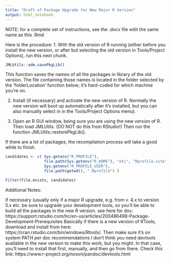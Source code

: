 ```yaml
---
title: "Draft of Package Upgrade for New Major R Version"
output: html_notebook
---
```


NOTE: for a complete set of instructions, see the .docx file with the same
name as this .Rmd

Here is the procedure:
1. With the old version of R running (either before you install the new
   version, or after but selecting the old version in Tools/Project Options),
   run this next chunk.

```r
JMLUtils::adm.savePkgLib()
```

   This function saves the names of all the packages in library of the old
   version. The file containing those names is located in the folder 
   selected by the 'folderLocation' function below; it's hard-coded for
   which machine you're on.

2. Install (if necessary) and activate the new version of R. Normally the new
   version will boot up automatically after it's installed, but you can also
   manually select in in the Tools/Project Options menu).

3. Open an R GUI window, being sure you are using the new version of R. 
   Then load JMLUtils. (DO NOT do this from RStudio!)
   Then run the function JMLUtils::restorePkgLib().
   
If there are a lot of packages, the recompliation process will take a good
while to finish.



```r
candidates <- c( Sys.getenv("R_PROFILE"),
                 file.path(Sys.getenv("R_HOME"), "etc", "Rprofile.site"),
                 Sys.getenv("R_PROFILE_USER"),
                 file.path(getwd(), ".Rprofile") )

Filter(file.exists, candidates)
```

Additional Notes:

If necessary (usually only if a major R upgrade, e.g. from v. 4.x to version 5.x
 etc. be sure to upgrade your development tools, so
 you'll be able to build all the packages in the new R version.
 see here for doc:
https://support.rstudio.com/hc/en-us/articles/200486498-Package-Development-Prerequisites
 Basically if there is a new version of RTools, download and install from here:
 https://cran.rstudio.com/bin/windows/Rtools/.
Then make sure it's on system PATH per doc recommendations 
I don't think you need devtools available in the new version to make this work, 
 but you might. In that case, you'll need to install that first, manually, 
 and then go from there. Check this link:
https://www.r-project.org/nosvn/pandoc/devtools.html

